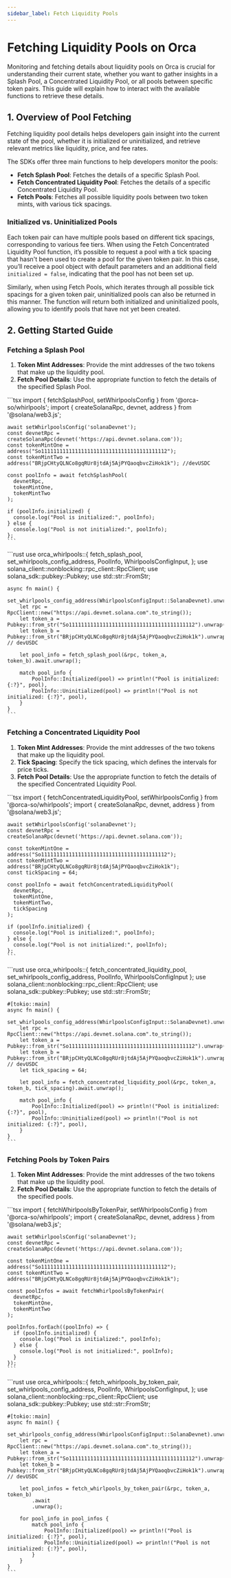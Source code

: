 ```yaml
---
sidebar_label: Fetch Liquidity Pools
---
```


# Fetching Liquidity Pools on Orca
Monitoring and fetching details about liquidity pools on Orca is crucial for understanding their current state, whether you want to gather insights in a Splash Pool, a Concentrated Liquidity Pool, or all pools between specific token pairs. This guide will explain how to interact with the available functions to retrieve these details.

## 1. Overview of Pool Fetching
Fetching liquidity pool details helps developers gain insight into the current state of the pool, whether it is initialized or uninitialized, and retrieve relevant metrics like liquidity, price, and fee rates.

The SDKs offer three main functions to help developers monitor the pools:
- **Fetch Splash Pool**: Fetches the details of a specific Splash Pool.
- **Fetch Concentrated Liquidity Pool**: Fetches the details of a specific Concentrated Liquidity Pool.
- **Fetch Pools**: Fetches all possible liquidity pools between two token mints, with various tick spacings.

### Initialized vs. Uninitialized Pools
Each token pair can have multiple pools based on different tick spacings, corresponding to various fee tiers. When using the Fetch Concentrated Liquidity Pool function, it’s possible to request a pool with a tick spacing that hasn't been used to create a pool for the given token pair. In this case, you’ll receive a pool object with default parameters and an additional field `initialized = false`, indicating that the pool has not been set up.

Similarly, when using Fetch Pools, which iterates through all possible tick spacings for a given token pair, uninitialized pools can also be returned in this manner. The function will return both initialized and uninitialized pools, allowing you to identify pools that have not yet been created.

## 2. Getting Started Guide

### Fetching a Splash Pool
1. **Token Mint Addresses**: Provide the mint addresses of the two tokens that make up the liquidity pool.
2. **Fetch Pool Details**: Use the appropriate function to fetch the details of the specified Splash Pool.

<Tabs groupId="programming-languages">
  <TabItem value="ts" label="Typescript" default>
    ```tsx
    import { fetchSplashPool, setWhirlpoolsConfig } from '@orca-so/whirlpools';
    import { createSolanaRpc, devnet, address } from '@solana/web3.js';

    await setWhirlpoolsConfig('solanaDevnet');
    const devnetRpc = createSolanaRpc(devnet('https://api.devnet.solana.com'));
    const tokenMintOne = address("So11111111111111111111111111111111111111112");
    const tokenMintTwo = address("BRjpCHtyQLNCo8gqRUr8jtdAj5AjPYQaoqbvcZiHok1k"); //devUSDC

    const poolInfo = await fetchSplashPool(
      devnetRpc,
      tokenMintOne,
      tokenMintTwo
    );

    if (poolInfo.initialized) {
      console.log("Pool is initialized:", poolInfo);
    } else {
      console.log("Pool is not initialized:", poolInfo);
    };
    ```
  </TabItem>
  <TabItem value="rust" label="Rust">
    ```rust
    use orca_whirlpools::{
        fetch_splash_pool, set_whirlpools_config_address, PoolInfo, WhirlpoolsConfigInput,
    };
    use solana_client::nonblocking::rpc_client::RpcClient;
    use solana_sdk::pubkey::Pubkey;
    use std::str::FromStr;

    async fn main() {
        set_whirlpools_config_address(WhirlpoolsConfigInput::SolanaDevnet).unwrap();
        let rpc = RpcClient::new("https://api.devnet.solana.com".to_string());
        let token_a = Pubkey::from_str("So11111111111111111111111111111111111111112").unwrap();
        let token_b = Pubkey::from_str("BRjpCHtyQLNCo8gqRUr8jtdAj5AjPYQaoqbvcZiHok1k").unwrap(); // devUSDC

        let pool_info = fetch_splash_pool(&rpc, token_a, token_b).await.unwrap();

        match pool_info {
            PoolInfo::Initialized(pool) => println!("Pool is initialized: {:?}", pool),
            PoolInfo::Uninitialized(pool) => println!("Pool is not initialized: {:?}", pool),
        }
    }
    ```
  </TabItem>
</Tabs>

### Fetching a Concentrated Liquidity Pool
1. **Token Mint Addresses**: Provide the mint addresses of the two tokens that make up the liquidity pool.
2. **Tick Spacing**: Specify the tick spacing, which defines the intervals for price ticks.
3. **Fetch Pool Details**: Use the appropriate function to fetch the details of the specified Concentrated Liquidity Pool.

<Tabs groupId="programming-languages">
  <TabItem value="ts" label="Typescript" default>
   ```tsx
    import { fetchConcentratedLiquidityPool, setWhirlpoolsConfig } from '@orca-so/whirlpools';
    import { createSolanaRpc, devnet, address } from '@solana/web3.js';

    await setWhirlpoolsConfig('solanaDevnet');
    const devnetRpc = createSolanaRpc(devnet('https://api.devnet.solana.com'));

    const tokenMintOne = address("So11111111111111111111111111111111111111112");
    const tokenMintTwo = address("BRjpCHtyQLNCo8gqRUr8jtdAj5AjPYQaoqbvcZiHok1k");
    const tickSpacing = 64;

    const poolInfo = await fetchConcentratedLiquidityPool(
      devnetRpc,
      tokenMintOne,
      tokenMintTwo,
      tickSpacing
    );

    if (poolInfo.initialized) {
      console.log("Pool is initialized:", poolInfo);
    } else {
      console.log("Pool is not initialized:", poolInfo);
    };
    ```
  </TabItem>
  <TabItem value="rust" label="Rust">
    ```rust
    use orca_whirlpools::{
        fetch_concentrated_liquidity_pool, set_whirlpools_config_address, PoolInfo, WhirlpoolsConfigInput
    };
    use solana_client::nonblocking::rpc_client::RpcClient;
    use solana_sdk::pubkey::Pubkey;
    use std::str::FromStr;

    #[tokio::main]
    async fn main() {
        set_whirlpools_config_address(WhirlpoolsConfigInput::SolanaDevnet).unwrap();
        let rpc = RpcClient::new("https://api.devnet.solana.com".to_string());
        let token_a = Pubkey::from_str("So11111111111111111111111111111111111111112").unwrap();
        let token_b = Pubkey::from_str("BRjpCHtyQLNCo8gqRUr8jtdAj5AjPYQaoqbvcZiHok1k").unwrap(); // devUSDC
        let tick_spacing = 64;

        let pool_info = fetch_concentrated_liquidity_pool(&rpc, token_a, token_b, tick_spacing).await.unwrap();

        match pool_info {
            PoolInfo::Initialized(pool) => println!("Pool is initialized: {:?}", pool),
            PoolInfo::Uninitialized(pool) => println!("Pool is not initialized: {:?}", pool),
        }
    }
    ```
  </TabItem>
</Tabs>


### Fetching Pools by Token Pairs
1. **Token Mint Addresses**: Provide the mint addresses of the two tokens that make up the liquidity pool.
2. **Fetch Pool Details**: Use the appropriate function to fetch the details of the specified pools.

<Tabs groupId="programming-languages">
  <TabItem value="ts" label="Typescript" default>
    ```tsx
    import { fetchWhirlpoolsByTokenPair, setWhirlpoolsConfig } from '@orca-so/whirlpools';
    import { createSolanaRpc, devnet, address } from '@solana/web3.js';

    await setWhirlpoolsConfig('solanaDevnet');
    const devnetRpc = createSolanaRpc(devnet('https://api.devnet.solana.com'));

    const tokenMintOne = address("So11111111111111111111111111111111111111112");
    const tokenMintTwo = address("BRjpCHtyQLNCo8gqRUr8jtdAj5AjPYQaoqbvcZiHok1k");

    const poolInfos = await fetchWhirlpoolsByTokenPair(
      devnetRpc,
      tokenMintOne,
      tokenMintTwo
    );

    poolInfos.forEach((poolInfo) => {
      if (poolInfo.initialized) {
        console.log("Pool is initialized:", poolInfo);
      } else {
        console.log("Pool is not initialized:", poolInfo);
      }
    });
    ```
  </TabItem>
  <TabItem value="rust" label="Rust">
    ```rust
    use orca_whirlpools::{
        fetch_whirlpools_by_token_pair, set_whirlpools_config_address, PoolInfo, WhirlpoolsConfigInput,
    };
    use solana_client::nonblocking::rpc_client::RpcClient;
    use solana_sdk::pubkey::Pubkey;
    use std::str::FromStr;

    #[tokio::main]
    async fn main() {
        set_whirlpools_config_address(WhirlpoolsConfigInput::SolanaDevnet).unwrap();
        let rpc = RpcClient::new("https://api.devnet.solana.com".to_string());
        let token_a = Pubkey::from_str("So11111111111111111111111111111111111111112").unwrap();
        let token_b = Pubkey::from_str("BRjpCHtyQLNCo8gqRUr8jtdAj5AjPYQaoqbvcZiHok1k").unwrap(); // devUSDC

        let pool_infos = fetch_whirlpools_by_token_pair(&rpc, token_a, token_b)
            .await
            .unwrap();

        for pool_info in pool_infos {
            match pool_info {
                PoolInfo::Initialized(pool) => println!("Pool is initialized: {:?}", pool),
                PoolInfo::Uninitialized(pool) => println!("Pool is not initialized: {:?}", pool),
            }
        }
    }
    ```
  </TabItem>
</Tabs>



